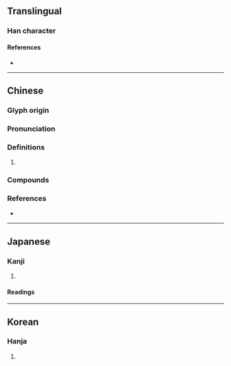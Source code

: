 {{character info/new}}
==Translingual==

===Han character===
{{Han char|rn=61|rad=心|as=07|sn=10|four=93032|canj=PIAV|ids=⿰忄良}}

====References====
* {{Han ref|kx=0388.150|dkj=10690|dj=0721.070|hdz=42307.030|uh=60A2|ud=24738|bh=D1A2|bd=53666}}

----

==Chinese==
{{zh-forms}}

===Glyph origin===
{{Han etym}}

===Pronunciation===
{{zh-pron
|m=liàng
|c=loeng6,long5
|mc=y
|oc=y
|cat=
}}

===Definitions===
{{zh-hanzi}}

# {{rfdef|zh}}

===Compounds===
{{zh-der|愴悢|悢悢}}

===References===
* {{R:yue:mfccd}}

----

==Japanese==

===Kanji===
{{ja-kanji|grade=|rs=心07}}

# {{rfdef|ja|sort=心07}}

====Readings====
{{ja-readings
|goon=こう
|kanon=りょう
|kun=かな-しむ}}
----

==Korean==

===Hanja===
{{ko-hanja|hangeul=[[량]]>[[양]]|eumhun=|rv=ryang>yang|mr=ryang>yang|y=lyang>yang}}

# {{rfdef|ko|sort=心07}}
